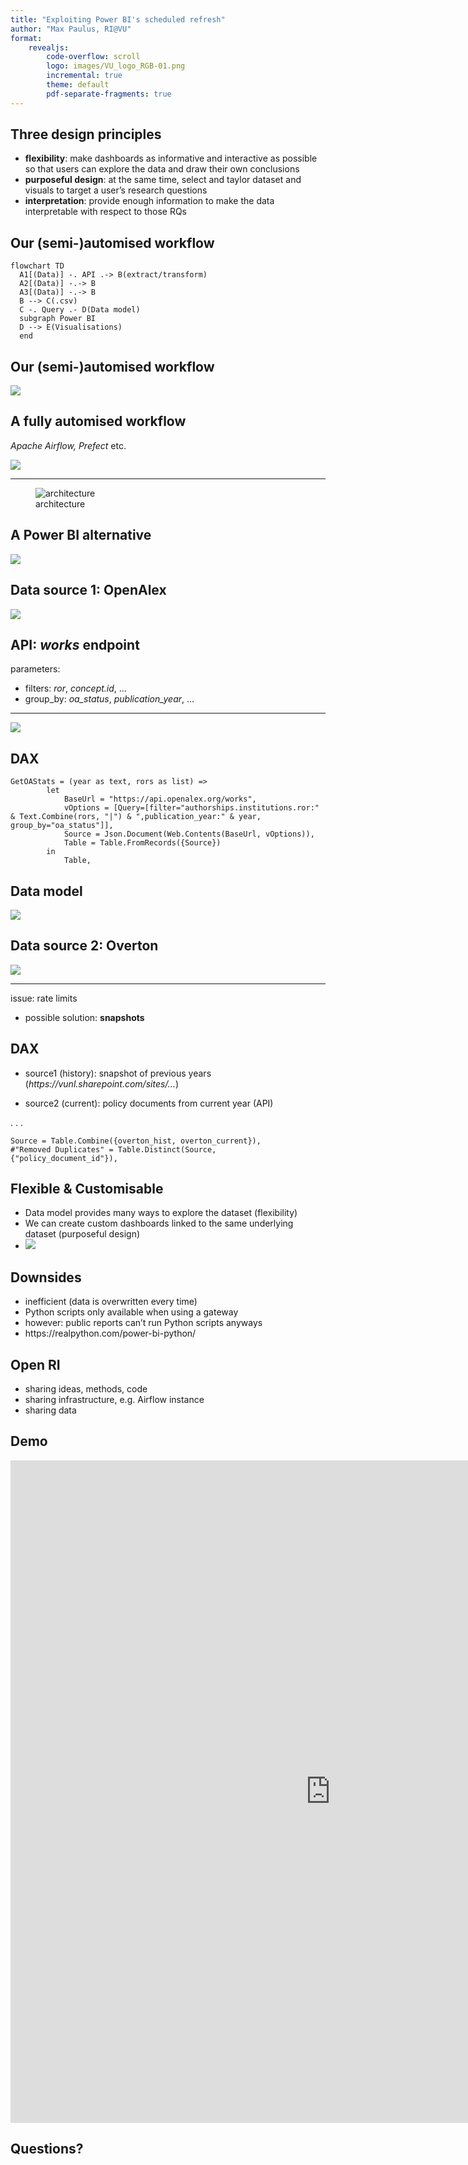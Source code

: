 ```yaml
---
title: "Exploiting Power BI's scheduled refresh"
author: "Max Paulus, RI@VU"
format: 
    revealjs:
        code-overflow: scroll
        logo: images/VU_logo_RGB-01.png
        incremental: true
        theme: default
        pdf-separate-fragments: true
---
```


## Three design principles

- **flexibility**: make dashboards as informative and interactive as possible so that users can explore the data and draw their own conclusions
- **purposeful design**: at the same time, select and taylor dataset and visuals to target a user's research questions
- **interpretation**: provide enough information to make the data interpretable with respect to those RQs


## Our (semi-)automised workflow  {visibility="hidden"}

<!-- 
Mermaid rendering cuts off some text.
We can render it externally and load the image:
https://mermaid.live
-->

```mermaid
flowchart TD
  A1[(Data)] -. API .-> B(extract/transform)
  A2[(Data)] -.-> B
  A3[(Data)] -.-> B
  B --> C(.csv)
  C -. Query .- D(Data model)
  subgraph Power BI
  D --> E(Visualisations)
  end
```

## Our (semi-)automised workflow

![](images/workflow.png)

## A fully automised workflow

*Apache Airflow, Prefect* etc.

![](images/graph.png)

---

![architecture](images/arch-diag-basic.png)

## A Power BI alternative

![](images/refresh.png)


## Data source 1: OpenAlex

![](images/openalex_entities.png)
<!--- entities: https://i.imgur.com/FXTji65.png -->

## API: *works* endpoint

parameters:

- filters: *ror*, *concept.id*, ...
- group_by: *oa_status*, *publication_year*, ...

---

![](images/oa_status.png)

## DAX

```.dax
GetOAStats = (year as text, rors as list) =>
        let
            BaseUrl = "https://api.openalex.org/works",
            vOptions = [Query=[filter="authorships.institutions.ror:" & Text.Combine(rors, "|") & ",publication_year:" & year, group_by="oa_status"]],
            Source = Json.Document(Web.Contents(BaseUrl, vOptions)),
            Table = Table.FromRecords({Source})
        in
            Table,
```

## Data model

![](images/data_model.png)

## Data source 2: Overton

![](images/overton.png)

---

issue: rate limits

- possible solution: __snapshots__

## DAX

- source1 (history): snapshot of previous years (*https://vunl.sharepoint.com/sites/...*)

- source2 (current): policy documents from current year (API)

. . .

```.dax
Source = Table.Combine({overton_hist, overton_current}),
#"Removed Duplicates" = Table.Distinct(Source, {"policy_document_id"}),
```

## Flexible & Customisable

- Data model provides many ways to explore the dataset (flexibility)
- We can create custom dashboards linked to the same underlying dataset (purposeful design)
- ![](images/pbi_lineage.png)

## Downsides

- inefficient (data is overwritten every time)
- Python scripts only available when using a gateway
- however: public reports can't run Python scripts anyways
- https://realpython.com/power-bi-python/

## Open RI

- sharing ideas, methods, code
- sharing infrastructure, e.g. Airflow instance
- sharing data

## Demo

<iframe title="oa_daily" width="1024" height="1060" src="https://app.powerbi.com/view?r=eyJrIjoiODBhY2NjNDAtZDI5ZC00NWU2LTg0NDAtZDgzNGQ4NDk3MDM1IiwidCI6IjQ2MmE5YzljLTJkYTYtNGJmYi1iMzE4LTBmODMwNDNmZTQ5YiIsImMiOjh9&pageName=ReportSection4805b74ddd2ca2701890" frameborder="0" allowFullScreen="true"></iframe>

## Questions?
